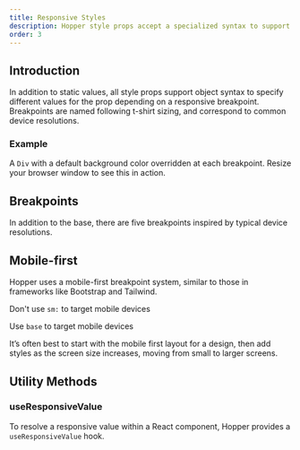 ```yaml
---
title: Responsive Styles
description: Hopper style props accept a specialized syntax to support responsive breakpoints. These responsive properties help build adaptive user interfaces.
order: 3
---
```


## Introduction

In addition to static values, all style props support object syntax to specify different values for the prop depending on a responsive breakpoint. Breakpoints are named following t-shirt sizing, and correspond to common device resolutions.

### Example

A `Div` with a default background color overridden at each breakpoint. Resize your browser window to see this in action.

<Example src="HopperProvider/docs/responsive-styles/introduction" isOpen />

## Breakpoints

In addition to the base, there are five breakpoints inspired by typical device resolutions.

<BreakpointTable />

## Mobile-first

Hopper uses a mobile-first breakpoint system, similar to those in frameworks like Bootstrap and Tailwind.

<Callout variant="error">Don&apos;t use `sm:` to target mobile devices</Callout>

<Example src="HopperProvider/docs/responsive-styles/mobile-first-do-not" isOpen />

<Callout variant="success">Use `base` to target mobile devices</Callout>

<Example src="HopperProvider/docs/responsive-styles/mobile-first-do" isOpen />

It’s often best to start with the mobile first layout for a design, then add styles as the screen size increases, moving from small to larger screens.

## Utility Methods

### useResponsiveValue

To resolve a responsive value within a React component, Hopper provides a `useResponsiveValue` hook.

<Example src="HopperProvider/docs/responsive-styles/useResponsiveValue" isOpen />
